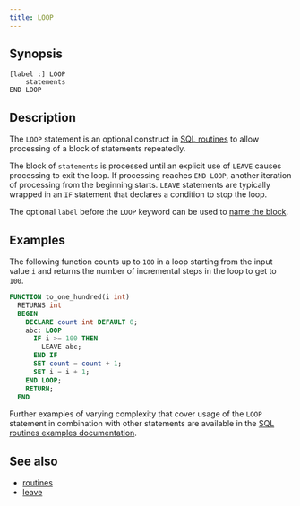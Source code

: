 ```yaml
---
title: LOOP
---
```


## Synopsis

```text
[label :] LOOP
    statements
END LOOP
```

## Description

The `LOOP` statement is an optional construct in [SQL
routines](/sql/routines/introduction) to allow processing of a block of statements
repeatedly.

The block of `statements` is processed until an explicit use of `LEAVE` causes
processing to exit the loop. If processing reaches `END LOOP`, another iteration
of processing from the beginning starts. `LEAVE` statements are typically
wrapped in an `IF` statement that declares a condition to stop the loop.

The optional `label` before the `LOOP` keyword can be used to [name the
block](/sql/routines/introduction#labels).

## Examples


The following function counts up to `100` in a loop starting from the input
value `i` and returns the number of incremental steps in the loop to get to
`100`.

```sql
FUNCTION to_one_hundred(i int)
  RETURNS int
  BEGIN
    DECLARE count int DEFAULT 0;
    abc: LOOP
      IF i >= 100 THEN
        LEAVE abc;
      END IF
      SET count = count + 1;
      SET i = i + 1;
    END LOOP;
    RETURN;
  END
```

Further examples of varying complexity that cover usage of the `LOOP` statement
in combination with other statements are available in the [SQL routines examples
documentation](/sql/routines/examples).

## See also

* [routines](/sql/routines/introduction)
* [leave](/sql/routines/leave)

